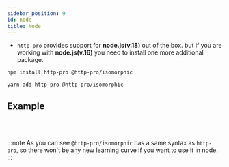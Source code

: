 ```yaml
---
sidebar_position: 9
id: node
title: Node
---
```




- `http-pro` provides support for **node.js(v.18)** out of the box. but if you are working with **node.js(v.16)** you need to install one more additional package.


<Tabs>
<TabItem value="npm" label="npm">

```bash
npm install http-pro @http-pro/isomorphic 
```

</TabItem>
<TabItem value="yarn" label="yarn">

```bash
yarn add http-pro @http-pro/isomorphic 
```

</TabItem>
</Tabs>

## Example

<NodeExample/>

<br/><br/>

:::note
As you can see `@http-pro/isomorphic` has a same syntax as `http-pro`, so there won't be any new learning curve if you want to use it in node. 
:::